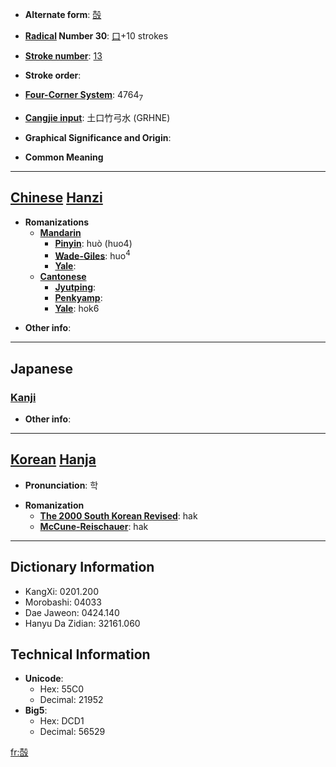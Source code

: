 * '''Alternate form''': [[嗀]]

* '''[[Wiktionary:Chinese radical index| Radical]] Number 30''': [[Wiktionary:Chinese radical index 口|口]]+10 strokes

* '''[[Wiktionary:Chinese total strokes index|Stroke number]]''': [[Wiktionary:Chinese total strokes index 13|13]]

* '''Stroke order''': 

* '''[[Wiktionary:Chinese four corner index|Four-Corner System]]''': 4764<sub>7</sub>

* '''[[Wiktionary:Chinese Cangjie index|Cangjie input]]''': 土口竹弓水 (GRHNE)

* '''Graphical Significance and Origin''': 

* '''Common Meaning'''

----

== [[Chinese]] [[Hanzi]] ==

* '''Romanizations'''
** '''[[Mandarin]]'''
*** '''[[Pinyin]]''': huò (huo4)
*** '''[[Wade-Giles]]''': huo<sup>4</sup>
*** '''[[Yale]]''': 
** '''[[Cantonese]]'''
*** '''[[Jyutping]]''':
*** '''[[Penkyamp]]''': 
*** '''[[Yale]]''': hok6

* '''Other info''': 

----

==Japanese==
===[[Kanji]]===
{{kanji|on readings=[[かく]] (kaku), [[こく]] (koku)|kun readings=[[はく]] (haku), [[はくさま]] (hakusama)}}

* '''Other info''':  

----

== [[Korean]] [[Hanja]] ==

* '''Pronunciation''': 학

* '''Romanization'''
** '''[[The 2000 South Korean Revised Romanization|The 2000 South Korean Revised]]''': hak
** '''[[McCune-Reischauer]]''': hak

----

== Dictionary Information ==

* KangXi: 0201.200
* Morobashi: 04033
* Dae Jaweon: 0424.140
* Hanyu Da Zidian: 32161.060

== Technical Information ==

* '''Unicode''':
** Hex: 55C0
** Decimal: 21952
* '''Big5''':
** Hex: DCD1
** Decimal: 56529

[[fr:嗀]]